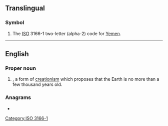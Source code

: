 {{also|ᎩᎬ|Appendix:Variations of "ye"}}
==Translingual==
{{wikipedia}}

===Symbol===
{{head|mul|symbol}}

# The [[ISO]] 3166-1 two-letter (alpha-2) code for [[Yemen]].

[[Category:ISO 3166-1]]

----

==English==

===Proper noun===
{{en-proper noun}}

# {{io|lang=en|{{w|Young Earth}}|dot=}}, a form of [[creationism]] which proposes that the Earth is no more than a few thousand years old.

===Anagrams===
* {{anagrams|en|a=ey|-ey|ey}}